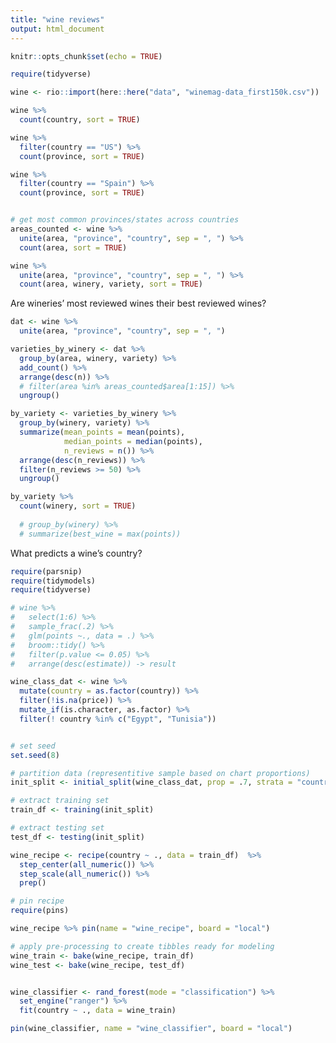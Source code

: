 ```yaml
---
title: "wine reviews"
output: html_document
---
```


```r
knitr::opts_chunk$set(echo = TRUE)
```

```r
require(tidyverse)

wine <- rio::import(here::here("data", "winemag-data_first150k.csv"))
```

```r
wine %>% 
  count(country, sort = TRUE)

wine %>% 
  filter(country == "US") %>% 
  count(province, sort = TRUE)

wine %>% 
  filter(country == "Spain") %>% 
  count(province, sort = TRUE)


# get most common provinces/states across countries
areas_counted <- wine %>% 
  unite(area, "province", "country", sep = ", ") %>% 
  count(area, sort = TRUE)

wine %>% 
  unite(area, "province", "country", sep = ", ") %>% 
  count(area, winery, variety, sort = TRUE)

```

Are wineries' most reviewed wines their best reviewed wines?

```r
dat <- wine %>% 
  unite(area, "province", "country", sep = ", ")

varieties_by_winery <- dat %>% 
  group_by(area, winery, variety) %>% 
  add_count() %>% 
  arrange(desc(n)) %>% 
  # filter(area %in% areas_counted$area[1:15]) %>% 
  ungroup()

by_variety <- varieties_by_winery %>% 
  group_by(winery, variety) %>% 
  summarize(mean_points = mean(points),
            median_points = median(points),
            n_reviews = n()) %>% 
  arrange(desc(n_reviews)) %>% 
  filter(n_reviews >= 50) %>% 
  ungroup()

by_variety %>% 
  count(winery, sort = TRUE)
  
  # group_by(winery) %>% 
  # summarize(best_wine = max(points))


```


What predicts a wine's country?

```r
require(parsnip)
require(tidymodels)
require(tidyverse)

# wine %>% 
#   select(1:6) %>% 
#   sample_frac(.2) %>% 
#   glm(points ~., data = .) %>% 
#   broom::tidy() %>% 
#   filter(p.value <= 0.05) %>% 
#   arrange(desc(estimate)) -> result

wine_class_dat <- wine %>% 
  mutate(country = as.factor(country)) %>% 
  filter(!is.na(price)) %>% 
  mutate_if(is.character, as.factor) %>% 
  filter(! country %in% c("Egypt", "Tunisia"))


# set seed
set.seed(8)

# partition data (representitive sample based on chart proportions)
init_split <- initial_split(wine_class_dat, prop = .7, strata = "country")

# extract training set
train_df <- training(init_split)

# extract testing set
test_df <- testing(init_split)

wine_recipe <- recipe(country ~ ., data = train_df)  %>%
  step_center(all_numeric()) %>%
  step_scale(all_numeric()) %>%
  prep()

# pin recipe
require(pins)

wine_recipe %>% pin(name = "wine_recipe", board = "local")

# apply pre-processing to create tibbles ready for modeling
wine_train <- bake(wine_recipe, train_df)
wine_test <- bake(wine_recipe, test_df)


wine_classifier <- rand_forest(mode = "classification") %>%
  set_engine("ranger") %>%
  fit(country ~ ., data = wine_train)

pin(wine_classifier, name = "wine_classifier", board = "local")
```



